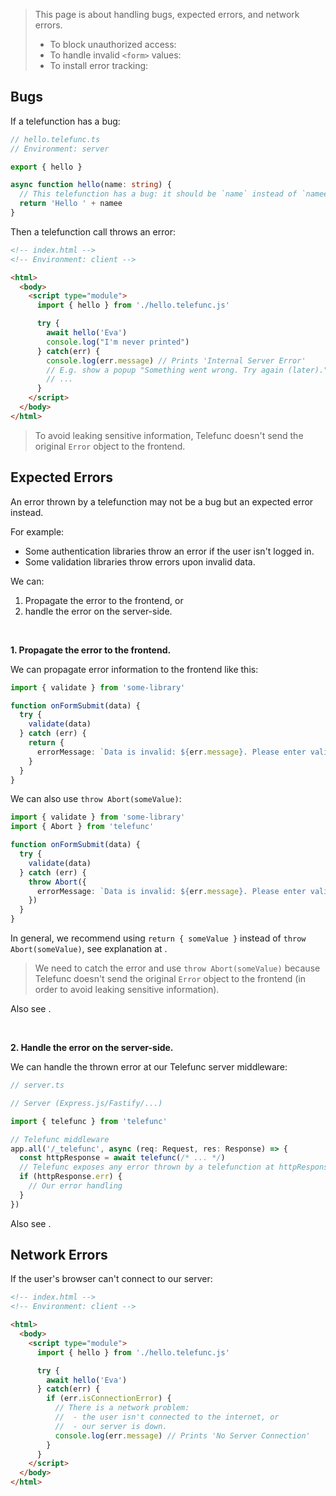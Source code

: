 
> This page is about handling bugs, expected errors, and network errors.
>
> - To block unauthorized access: <Link href="/permissions" />
> - To handle invalid `<form>` values: <Link href="/form-validation" />
> - To install error tracking: <Link href="/onBug" />


## Bugs

If a telefunction has a bug:

```ts
// hello.telefunc.ts
// Environment: server

export { hello }

async function hello(name: string) {
  // This telefunction has a bug: it should be `name` instead of `namee`
  return 'Hello ' + namee
}
```

Then a telefunction call throws an error:

```html
<!-- index.html -->
<!-- Environment: client -->

<html>
  <body>
    <script type="module">
      import { hello } from './hello.telefunc.js'

      try {
        await hello('Eva')
        console.log("I'm never printed")
      } catch(err) {
        console.log(err.message) // Prints 'Internal Server Error'
        // E.g. show a popup "Something went wrong. Try again (later)."
        // ...
      }
    </script>
  </body>
</html>
```

> To avoid leaking sensitive information, Telefunc doesn't send the original `Error` object to the frontend.


## Expected Errors

An error thrown by a telefunction may not be a bug but an expected error instead.

For example:
 - Some authentication libraries throw an error if the user isn't logged in.
 - Some validation libraries throw errors upon invalid data.

We can:
 1. Propagate the error to the frontend, or
 2. handle the error on the server-side.

<br/>

**1. Propagate the error to the frontend.**

We can propagate error information to the frontend like this:

```ts
import { validate } from 'some-library'

function onFormSubmit(data) {
  try {
    validate(data)
  } catch (err) {
    return {
      errorMessage: `Data is invalid: ${err.message}. Please enter valid data.`
    }
  }
}
```

We can also use `throw Abort(someValue)`:

```ts
import { validate } from 'some-library'
import { Abort } from 'telefunc'

function onFormSubmit(data) {
  try {
    validate(data)
  } catch (err) {
    throw Abort({
      errorMessage: `Data is invalid: ${err.message}. Please enter valid data.`
    })
  }
}
```

In general, we recommend using `return { someValue }` instead of `throw Abort(someValue)`, see explanation at <Link href="/form-validation#throw-abort-somevalue" doNotInferSectionTitle={true} />.

> We need to catch the error and use `throw Abort(someValue)` because Telefunc doesn't send the original `Error` object to the frontend (in order to avoid leaking sensitive information).

Also see <Link href="/permissions#getcontext-wrapping" doNotInferSectionTitle={true} />.

<br/>

**2. Handle the error on the server-side.**

We can handle the thrown error at our Telefunc server middleware:

```ts
// server.ts

// Server (Express.js/Fastify/...)

import { telefunc } from 'telefunc'

// Telefunc middleware
app.all('/_telefunc', async (req: Request, res: Response) => {
  const httpResponse = await telefunc(/* ... */)
  // Telefunc exposes any error thrown by a telefunction at httpResponse.err
  if (httpResponse.err) {
    // Our error handling
  }
})
```

Also see <Link href="/getContext#provide" />.


## Network Errors

If the user's browser can't connect to our server:

```html
<!-- index.html -->
<!-- Environment: client -->

<html>
  <body>
    <script type="module">
      import { hello } from './hello.telefunc.js'

      try {
        await hello('Eva')
      } catch(err) {
        if (err.isConnectionError) {
          // There is a network problem:
          //  - the user isn't connected to the internet, or
          //  - our server is down.
          console.log(err.message) // Prints 'No Server Connection'
        }
      }
    </script>
  </body>
</html>
```
